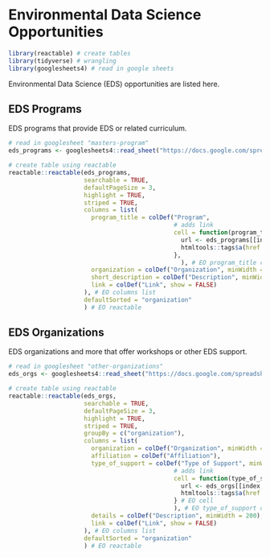 # Environmental Data Science Opportunities {.unnumbered}

```r
library(reactable) # create tables
library(tidyverse) # wrangling
library(googlesheets4) # read in google sheets
```

Environmental Data Science (EDS) opportunities are listed here.

## EDS Programs

EDS programs that provide EDS or related curriculum.

```r
# read in googlesheet "masters-program"
eds_programs <- googlesheets4::read_sheet("https://docs.google.com/spreadsheets/d/1y5_7cpGG1eb56cnMZl9sb-AbfaSCc3hidZjs5L7VZoA/edit?usp=sharing", sheet = "masters-program")
```

```r
# create table using reactable
reactable::reactable(eds_programs,
                     searchable = TRUE,
                     defaultPageSize = 3,
                     highlight = TRUE,
                     striped = TRUE,
                     columns = list(
                       program_title = colDef("Program",
                                              # adds link 
                                              cell = function(program_title, index) {
                                                url <- eds_programs[[index, "link"]]
                                                htmltools::tags$a(href = url, target = "_blank", as.character(program_title))
                                              },
                                                ), # EO program_title colDef
                       organization = colDef("Organization", minWidth = 110),
                       short_description = colDef("Description", minWidth = 200),
                       link = colDef("Link", show = FALSE)
                     ), # EO columns list
                     defaultSorted = "organization"
                     ) # EO reactable
```

## EDS Organizations

EDS organizations and more that offer workshops or other EDS support.

```r
# read in googlesheet "other-organizations"
eds_orgs <- googlesheets4::read_sheet("https://docs.google.com/spreadsheets/d/1y5_7cpGG1eb56cnMZl9sb-AbfaSCc3hidZjs5L7VZoA/edit?usp=sharing", sheet = "other-organizations")
```

```r
# create table using reactable
reactable::reactable(eds_orgs,
                     searchable = TRUE,
                     defaultPageSize = 3,
                     highlight = TRUE,
                     striped = TRUE,
                     groupBy = c("organization"),
                     columns = list(
                       organization = colDef("Organization", minWidth = 190), 
                       affiliation = colDef("Affiliation"),
                       type_of_support = colDef("Type of Support", minWidth = 110,
                                              # adds link 
                                              cell = function(type_of_support, index) {
                                                url <- eds_orgs[[index, "link"]]
                                                htmltools::tags$a(href = url, target = "_blank", as.character(type_of_support))
                                              } # EO cell
                                              ), # EO type_of_support colDef
                       details = colDef("Description", minWidth = 200),
                       link = colDef("Link", show = FALSE)
                     ), # EO columns list
                     defaultSorted = "organization"
                     ) # EO reactable
```
